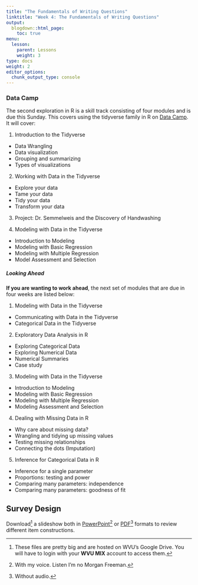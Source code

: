 ```yaml
---
title: "The Fundamentals of Writing Questions"
linktitle: "Week 4: The Fundamentals of Writing Questions"
output:
  blogdown::html_page:
    toc: true
menu:
  lesson:
    parent: Lessons
    weight: 3
type: docs
weight: 2
editor_options: 
  chunk_output_type: console
---
```


### Data Camp
The second exploration in R is a skill track consisting of four modules and is due this Sunday. This covers using the tidyverse family in R on [Data Camp](https://www.datacamp.com/){target="_blank"}. It will cover:

1. Introduction to the Tidyverse
  - Data Wrangling
  - Data visualization
  - Grouping and summarizing
  - Types of visualizations

2. Working with Data in the Tidyverse
  - Explore your data
  - Tame your data
  - Tidy your data
  - Transform your data
  
3. Project: Dr. Semmelweis and the Discovery of Handwashing

4. Modeling with Data in the Tidyverse
  - Introduction to Modeling
  - Modeling with Basic Regression
  - Modeling with Multiple Regression
  - Model Assessment and Selection

##### Looking Ahead
**If you are wanting to work ahead**,  the next set of modules that are due in four weeks are listed below:

1. Modeling with Data in the Tidyverse
 - Communicating with Data in the Tidyverse
 - Categorical Data in the Tidyverse
 
 2. Exploratory Data Analysis in R
 - Exploring Categorical Data
 - Exploring Numerical Data
 - Numerical Summaries
 - Case study
 
 3. Modeling with Data in the Tidyverse
 - Introduction to Modeling
 - Modeling with Basic Regression
 - Modeling with Multiple Regression
 - Modeling Assessment and Selection 
 
 4. Dealing with Missing Data in R
 - Why care about missing data?
 - Wrangling and tidying up missing values 
 - Testing missing relationships 
 - Connecting the dots (Imputation) 
 
 5. Inference for Categorical Data in R
 -  Inference for a single parameter 
 - Proportions: testing and power
 - Comparing many parameters: independence
 - Comparing many parameters: goodness of fit

## Survey Design
Download^[These files are pretty big and are hosted on WVU's Google Drive. You will have to login with your **WVU MIX** account to access them.] a slideshow both in [PowerPoint](https://drive.google.com/file/d/1TXaKxvo1GDBUry8_u4eTXa7akI_4OkX1/view?usp=sharing){target="_blank"}^[With my voice. Listen I'm no Morgan Freeman.] or [PDF](https://drive.google.com/file/d/1VKIFm6H4tXMjUvuJCS3UCwkeiPgwkYKe/view?usp=sharing){target="_blank"}^[Without audio.] formats to review different item constructions. 
